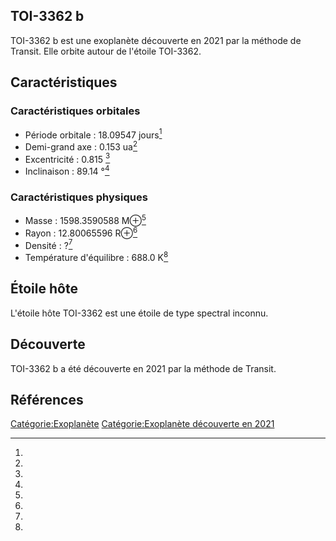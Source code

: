 == TOI-3362 b ==

{{Infobox Exoplanète
| nom = TOI-3362 b
| image = 
| légende = 
| étoile = TOI-3362
| constellation = 
| ascension_droite = 
| déclinaison = 
| distance = ?
| type_spectral = ?
| masse = 1598.3590588 M⊕<ref></ref>
| rayon = 12.80065596 R⊕<ref></ref>
| densité = ?<ref></ref>
| gravité = ?<ref></ref>
| température = 688.0 K<ref></ref>
| période = 18.09547 j<ref></ref>
| demi_grand_axe = 0.153 ua<ref></ref>
| excentricité = 0.815 <ref></ref>
| inclinaison = 89.14 °<ref></ref>
| méthode_découverte = Transit
| date_découverte = 2021
| statut = Confirmée
}}

TOI-3362 b est une exoplanète découverte en 2021 par la méthode de Transit. Elle orbite autour de l'étoile TOI-3362.

== Caractéristiques ==

=== Caractéristiques orbitales ===
* Période orbitale : 18.09547 jours<ref></ref>
* Demi-grand axe : 0.153 ua<ref></ref>
* Excentricité : 0.815 <ref></ref>
* Inclinaison : 89.14 °<ref></ref>

=== Caractéristiques physiques ===
* Masse : 1598.3590588 M⊕<ref></ref>
* Rayon : 12.80065596 R⊕<ref></ref>
* Densité : ?<ref></ref>
* Température d'équilibre : 688.0 K<ref></ref>

== Étoile hôte ==

{{Infobox Étoile
| nom = TOI-3362
| image = 
| légende = 
| constellation = 
| ascension_droite = 
| déclinaison = 
| distance = ?
| type_spectral = ?
| magnitude_absolue = 
| magnitude_apparente = 
| masse = ?<ref></ref>
| rayon = ?<ref></ref>
| température = ?<ref></ref>
| métallicité = ?<ref></ref>
| âge = ?<ref></ref>
}}

L'étoile hôte TOI-3362 est une étoile de type spectral inconnu.

== Découverte ==

TOI-3362 b a été découverte en 2021 par la méthode de Transit.

== Références ==
<references />

[[Catégorie:Exoplanète]]
[[Catégorie:Exoplanète découverte en 2021]]
